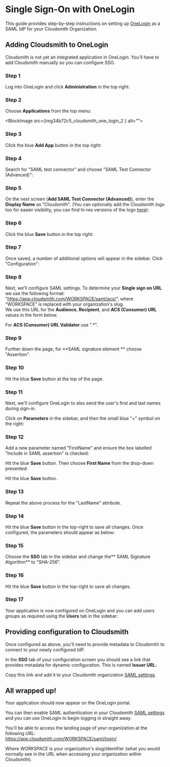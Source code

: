 
# Single Sign-On with OneLogin

This guide provides step-by-step instructions on setting up [OneLogin](https://www.onelogin.com/) as a SAML IdP for your Cloudsmith Organization.

## Adding Cloudsmith to OneLogin

Cloudsmith is not yet an integrated application in OneLogin. You'll have to add Cloudsmith manually so you can configure SSO.

### Step 1
Log into OneLogin and click **Administration** in the top right:

<BlockImage src={img82cb58d_cloudsmith_one_login_1} alt=""></BlockImage>

### Step 2
Choose **Applications** from the top menu:

<BlockImage src={img34b72c5_cloudsmith_one_login_2 } alt=""></BlockImage>

### Step 3
Click the blue **Add App** button in the top right:

<BlockImage src={img86bddab_cloudsmith_one_login_3} alt=""></BlockImage>

### Step 4

Search for "SAML test connector" and choose "SAML Test Connector (Advanced)":

<BlockImage src={img0027387_cloudsmith_one_login_4} alt=""></BlockImage>

### Step 5
On the next screen (**Add SAML Test Connector (Advanced)**), enter the **Display Name** as "Cloudsmith". (You can optionally add the Cloudsmith logo too for easier visibility, you can find hi-res versions of the logo [here](https://cloudsmith.com/company/brand)):

### Step 6
Click the blue **Save** button in the top right:

<BlockImage src={img3e15f56_cloudsmith_one_login_6} alt=""></BlockImage>

### Step 7
Once saved, a number of additional options will appear in the sidebar. Click "Configuration":

<BlockImage src={imgadeced6_cloudsmith_one_login_7} alt=""></BlockImage>

### Step 8
Next, we'll configure SAML settings. To determine your **Single sign on URL** we use the following format: "https://app.cloudsmith.com/WORKSPACE/saml/acs/", where "WORKSPACE" is replaced with your organization's slug.  
We use this URL for the **Audience**, **Recipient**, and **ACS (Consumer) URL** values in the form below.

For **ACS (Consumer) URL Validator** use ".\*".

<BlockImage src={img21f39b8_Screen_Shot_2019_07_16_at_00_26_21} alt=""></BlockImage>

### Step 9
Further down the page, for **SAML signature element ** choose "Assertion".

<BlockImage src={img9e74fe9_cloudsmith_one_login_9} alt=""></BlockImage>

### Step 10
Hit the blue **Save** button at the top of the page.

### Step 11
Next, we'll configure OneLogin to also send the user's first and last names during sign-in.

Click on **Parameters** in the sidebar, and then the small blue "+" symbol on the right:

<BlockImage src={img24cfb10_1} alt=""></BlockImage>


### Step 12
Add a new parameter named "FirstName" and ensure the box labelled "Include in SAML assertion" is checked:

<BlockImage src={imgaf16926_11} alt=""></BlockImage>

Hit the blue **Save** button. Then choose **First Name** from the drop-down presented:

<BlockImage src={imgfaf1d96_cloudsmith_one_login_11} alt=""></BlockImage>

Hit the blue **Save** button.

### Step 13
Repeat the above process for the "LastName" attribute.

### Step 14
Hit the blue **Save** button in the top-right to save all changes. Once configured, the parameters should appear as below:

<BlockImage src={img08c9329_image} alt=""></BlockImage>

### Step 15
Choose the **SSO** tab in the sidebar and change the** SAML Signature Algorithm** to "SHA-256".

<BlockImage src={imgfa71597_cloudsmith_one_login_12} alt=""></BlockImage>

### Step 16
Hit the blue **Save** button in the top-right to save all changes.

### Step 17
Your application is now configured on OneLogin and you can add users groups as required using the **Users** tab in the sidebar:

<BlockImage src={img43482ad_cloudsmith_one_login_13} alt=""></BlockImage>

## Providing configuration to Cloudsmith

Once configured as above, you'll need to provide metadata to Cloudsmith to connect to your newly configured IdP.

In the **SSO** tab of your configuration screen you should see a link that provides metadata for dynamic configuration. This is named **Issuer URL**:

<BlockImage src={img32b32f1_cloudsmith_one_login_14} alt=""></BlockImage>

Copy this link and add it to your Cloudsmith organization [SAML settings](/authentication/single-sign-on#enable-saml).

## All wrapped up!

Your application should now appear on the OneLogin portal.

You can then enable SAML authentication in your Cloudsmith [SAML settings](/authentication/single-sign-on#enable-saml) and you can use OneLogin to begin logging in straight away.

You'll be able to access the landing page of your organization at the following URL:  
https://app.cloudsmith.com/WORKSPACE/saml/login/

Where _WORKSPACE_ is your organization's slug/identifier (what you would normally see in the URL when accessing your organization within Cloudsmith).
